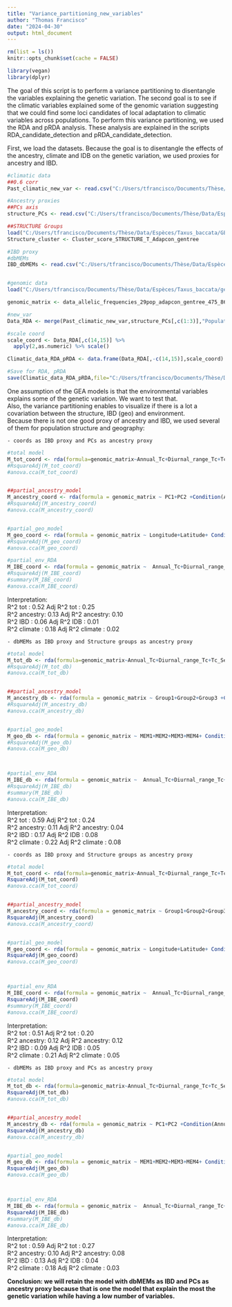 ```yaml
---
title: "Variance_partitioning_new_variables"
author: "Thomas Francisco"
date: "2024-04-30"
output: html_document
---
```


```r
rm(list = ls())
knitr::opts_chunk$set(cache = FALSE)

library(vegan)
library(dplyr)
```

The goal of this script is to perform a variance partitioning to disentangle the variables explaining the genetic variation. The second goal is to see if the climatic variables explained some of the genomic variation suggesting that we could find some loci candidates of local adaptation to climatic variables across populations. To perform this variance partitioning, we used the RDA and pRDA analysis. These analysis are explained in the scripts RDA_candidate_detection and pRDA_candidate_detection. 

First, we load the datasets. Because the goal is to disentangle the effects of the ancestry, climate and IDB on the genetic variation, we used proxies for ancestry and IBD.

```r

#climatic data
##0.6 corr
Past_climatic_new_var <- read.csv("C:/Users/tfrancisco/Documents/Thèse/Data/Espèces/Taxus_baccata/Climatic_data/new_selection/Past_new_6_Climatic_data_scale_df.csv",sep=";",dec=",")

#Ancestry proxies
##PCs axis
structure_PCs <- read.csv("C:/Users/tfrancisco/Documents/Thèse/Data/Espèces/Taxus_baccata/GEA/Structure_proxy/PCa_score_T_adapcon_gentree_scale_new.csv",sep=";",dec=",")

##STRUCTURE Groups
load("C:/Users/tfrancisco/Documents/Thèse/Data/Espèces/Taxus_baccata/GEA/Structure_proxy/Cluster_score_STRUCTURE_T_Adapcon_gentree.Rdata")
Structure_cluster <- Cluster_score_STRUCTURE_T_Adapcon_gentree

#IBD proxy
#dbMEMs
IBD_dbMEMs <- read.csv("C:/Users/tfrancisco/Documents/Thèse/Data/Espèces/Taxus_baccata/GEA/dbMEMs/meta_data_dbmem_29pop_adapcon_gentree_scale.csv",sep=";",dec=",")


#genomic data
load("C:/Users/tfrancisco/Documents/Thèse/Data/Espèces/Taxus_baccata/genetic_new/data_allelic_frequencies_29pop_adapcon_gentree_475_8616.Rdata")

genomic_matrix <- data_allelic_frequencies_29pop_adapcon_gentree_475_8616
```


```r
#new_var
Data_RDA <- merge(Past_climatic_new_var,structure_PCs[,c(1:3)],"Population") %>% merge(Structure_cluster,"Population") %>% merge(IBD_dbMEMs[,c(2,4,5,7:10)],"Population") 

#scale coord
scale_coord <- Data_RDA[,c(14,15)] %>%
  apply(2,as.numeric) %>% scale()

Climatic_data_RDA_pRDA <- data.frame(Data_RDA[,-c(14,15)],scale_coord)

#Save for RDA, pRDA
save(Climatic_data_RDA_pRDA,file="C:/Users/tfrancisco/Documents/Thèse/Data/Espèces/Taxus_baccata/GEA_new_var/variance_partitioning/Climatic_data_RDA_pRDA.Rdata")
```

One assumption of the GEA models is that the environmental variables explains some of the genetic variation. We want to test that.   
Also, the variance partitioning enables to visualize if there is a lot a covariation between the structure, IBD (geo) and environment.  
Because there is not one good proxy of ancestry and IBD, we used several of them for population structure and geography:

    - coords as IBD proxy and PCs as ancestry proxy

```r
#total model
M_tot_coord <- rda(formula=genomic_matrix~Annual_Tc+Diurnal_range_Tc+Tc_Seasonality+Tc_driest_quarter+Annual_P+P_Seasonality+PC1+PC2+Longitude+Latitude,data = Climatic_data_RDA_pRDA,scale=T)
#RsquareAdj(M_tot_coord)
#anova.cca(M_tot_coord)


##partial_ancestry_model
M_ancestry_coord <- rda(formula = genomic_matrix ~ PC1+PC2 +Condition(Annual_Tc+Diurnal_range_Tc+Tc_Seasonality+Tc_driest_quarter+Annual_P+P_Seasonality +Longitude+Latitude), data = Climatic_data_RDA_pRDA,scale=T)
#RsquareAdj(M_ancestry_coord)
#anova.cca(M_ancestry_coord)


#partial_geo_model
M_geo_coord <- rda(formula = genomic_matrix ~ Longitude+Latitude+ Condition(Annual_Tc+Diurnal_range_Tc+Tc_Seasonality+Tc_driest_quarter+Annual_P+P_Seasonality+PC1+PC2), data = Climatic_data_RDA_pRDA,scale=T)
#RsquareAdj(M_geo_coord)
#anova.cca(M_geo_coord)

#partial_env_RDA
M_IBE_coord <- rda(formula = genomic_matrix ~  Annual_Tc+Diurnal_range_Tc+Tc_Seasonality+Tc_driest_quarter+Annual_P+P_Seasonality +Condition(PC1+PC2+Longitude+Latitude) , data = Climatic_data_RDA_pRDA,scale=T)
#RsquareAdj(M_IBE_coord)
#summary(M_IBE_coord)
#anova.cca(M_IBE_coord)

```
Interpretation:   
R^2 tot     : 0.52                     Adj R^2 tot     : 0.25    
R^2 ancestry: 0.13                     Adj R^2 ancestry: 0.10  
R^2 IBD     : 0.06                     Adj R^2 IDB     : 0.01  
R^2 climate : 0.18                     Adj R^2 climate : 0.02  

    - dbMEMs as IBD proxy and Structure groups as ancestry proxy

```r
#total model
M_tot_db <- rda(formula=genomic_matrix~Annual_Tc+Diurnal_range_Tc+Tc_Seasonality+Tc_driest_quarter+Annual_P+P_Seasonality+Group1+Group2+Group3+MEM1+MEM2+MEM3+MEM4,data = Climatic_data_RDA_pRDA,scale=T)
#RsquareAdj(M_tot_db)
#anova.cca(M_tot_db)


##partial_ancestry_model
M_ancestry_db <- rda(formula = genomic_matrix ~ Group1+Group2+Group3 +Condition(Annual_Tc+Diurnal_range_Tc+Tc_Seasonality+Tc_driest_quarter+Annual_P+P_Seasonality +MEM1+MEM2+MEM3+MEM4), data = Climatic_data_RDA_pRDA,scale=T)
#RsquareAdj(M_ancestry_db)
#anova.cca(M_ancestry_db)


#partial_geo_model
M_geo_db <- rda(formula = genomic_matrix ~ MEM1+MEM2+MEM3+MEM4+ Condition(Annual_Tc+Diurnal_range_Tc+Tc_Seasonality+Tc_driest_quarter+Annual_P+P_Seasonality+Group1+Group2+Group3), data = Climatic_data_RDA_pRDA,scale=T)
#RsquareAdj(M_geo_db)
#anova.cca(M_geo_db)



#partial_env_RDA
M_IBE_db <- rda(formula = genomic_matrix ~  Annual_Tc+Diurnal_range_Tc+Tc_Seasonality+Tc_driest_quarter+Annual_P+P_Seasonality +Condition(Group1+Group2+Group3+ MEM1+MEM2+MEM3+MEM4) , data = Climatic_data_RDA_pRDA,scale=T)
#RsquareAdj(M_IBE_db)
#summary(M_IBE_db)
#anova.cca(M_IBE_db)

```

Interpretation:   
R^2 tot     : 0.59                     Adj R^2 tot     : 0.24    
R^2 ancestry: 0.11                     Adj R^2 ancestry: 0.04  
R^2 IBD     : 0.17                     Adj R^2 IDB     : 0.08  
R^2 climate : 0.22                     Adj R^2 climate : 0.08  

    - coords as IBD proxy and Structure groups as ancestry proxy

```r
#total model
M_tot_coord <- rda(formula=genomic_matrix~Annual_Tc+Diurnal_range_Tc+Tc_Seasonality+Tc_driest_quarter+Annual_P+P_Seasonality+Group1+Group2+Group3+Longitude+Latitude,data = Climatic_data_RDA_pRDA,scale=T)
RsquareAdj(M_tot_coord)
#anova.cca(M_tot_coord)


##partial_ancestry_model
M_ancestry_coord <- rda(formula = genomic_matrix ~ Group1+Group2+Group3 +Condition(Annual_Tc+Diurnal_range_Tc+Tc_Seasonality+Tc_driest_quarter+Annual_P+P_Seasonality +Longitude+Latitude), data = Climatic_data_RDA_pRDA,scale=T)
RsquareAdj(M_ancestry_coord)
#anova.cca(M_ancestry_coord)


#partial_geo_model
M_geo_coord <- rda(formula = genomic_matrix ~ Longitude+Latitude+ Condition(Annual_Tc+Diurnal_range_Tc+Tc_Seasonality+Tc_driest_quarter+Annual_P+P_Seasonality+Group1+Group2+Group3), data = Climatic_data_RDA_pRDA,scale=T)
RsquareAdj(M_geo_coord)
#anova.cca(M_geo_coord)



#partial_env_RDA
M_IBE_coord <- rda(formula = genomic_matrix ~  Annual_Tc+Diurnal_range_Tc+Tc_Seasonality+Tc_driest_quarter+Annual_P+P_Seasonality +Condition(Group1+Group2+Group3+Longitude+Latitude) , data = Climatic_data_RDA_pRDA,scale=T)
RsquareAdj(M_IBE_coord)
#summary(M_IBE_coord)
#anova.cca(M_IBE_coord)

```
Interpretation:   
R^2 tot     : 0.51                     Adj R^2 tot     : 0.20    
R^2 ancestry: 0.12                     Adj R^2 ancestry: 0.12  
R^2 IBD     : 0.09                     Adj R^2 IDB     : 0.05  
R^2 climate : 0.21                     Adj R^2 climate : 0.05  


    - dbMEMs as IBD proxy and PCs as ancestry proxy
    
```r
#total model
M_tot_db <- rda(formula=genomic_matrix~Annual_Tc+Diurnal_range_Tc+Tc_Seasonality+Tc_driest_quarter+Annual_P+P_Seasonality+PC1+PC2+MEM1+MEM2+MEM3+MEM4,data = Climatic_data_RDA_pRDA,scale=T)
RsquareAdj(M_tot_db)
#anova.cca(M_tot_db)


##partial_ancestry_model
M_ancestry_db <- rda(formula = genomic_matrix ~ PC1+PC2 +Condition(Annual_Tc+Diurnal_range_Tc+Tc_Seasonality+Tc_driest_quarter+Annual_P+P_Seasonality +MEM1+MEM2+MEM3+MEM4), data = Climatic_data_RDA_pRDA,scale=T)
RsquareAdj(M_ancestry_db)
#anova.cca(M_ancestry_db)


#partial_geo_model
M_geo_db <- rda(formula = genomic_matrix ~ MEM1+MEM2+MEM3+MEM4+ Condition(Annual_Tc+Diurnal_range_Tc+Tc_Seasonality+Tc_driest_quarter+Annual_P+P_Seasonality+PC1+PC2), data = Climatic_data_RDA_pRDA,scale=T)
RsquareAdj(M_geo_db)
#anova.cca(M_geo_db)



#partial_env_RDA
M_IBE_db <- rda(formula = genomic_matrix ~  Annual_Tc+Diurnal_range_Tc+Tc_Seasonality+Tc_driest_quarter+Annual_P+P_Seasonality +Condition(PC1+PC2+ MEM1+MEM2+MEM3+MEM4) , data = Climatic_data_RDA_pRDA,scale=T)
RsquareAdj(M_IBE_db)
#summary(M_IBE_db)
#anova.cca(M_IBE_db)

```
Interpretation:   
R^2 tot     : 0.59                     Adj R^2 tot     : 0.27    
R^2 ancestry: 0.10                     Adj R^2 ancestry: 0.08  
R^2 IBD     : 0.13                     Adj R^2 IDB     : 0.04  
R^2 climate : 0.18                     Adj R^2 climate : 0.03  


**Conclusion: we will retain the model with dbMEMs as IBD and PCs as ancestry proxy because that is one the model that explain the most the genetic variation while having a low number of variables.** 


